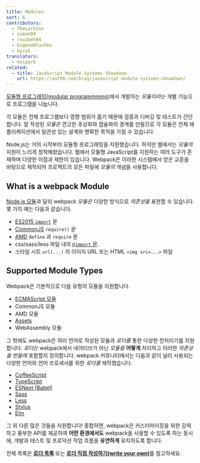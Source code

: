 ```yaml
---
title: Modules
sort: 6
contributors:
  - TheLarkInn
  - simon04
  - rouzbeh84
  - EugeneHlushko
  - byzyk
translators:
  - keipark
related:
  - title: JavaScript Module Systems Showdown
    url: https://auth0.com/blog/javascript-module-systems-showdown/
---
```


[모듈형 프로그래밍(modular programmming)](https://en.wikipedia.org/wiki/Modular_programming)에서 개발자는 _모듈이라는_ 개별 기능으로 프로그램을 나눕니다.

각 모듈은 전체 프로그램보다 영향 범위가 좁기 때문에 검증과 디버깅 및 테스트가 간단합니다.
잘 작성된 _모듈은_ 견고한 추상화와 캡슐화의 경계를 만들므로 각 모듈은 전체 애플리케이션에서 일관성 있는 설계와 명확한 목적을 가질 수 있습니다.

Node.js는 거의 시작부터 모듈형 프로그래밍을 지원했습니다.
하지만 웹에서는 _모듈의_ 지원이 느리게 정착해왔습니다.
웹에서 모듈형 JavaScript를 지원하는 여러 도구가 존재하며 다양한 이점과 제한이 있습니다.
Webpack은 이러한 시스템에서 얻은 교훈을 바탕으로 제작되어 프로젝트의 모든 파일에 _모듈의_ 개념을 사용합니다.

## What is a webpack Module

[Node.js 모듈](https://nodejs.org/api/modules.html)과 달리 webpack _모듈은_ 다양한 방식으로 _의존성을_ 표현할 수 있습니다. 몇 가지 예는 다음과 같습니다.

- [ES2015 `import`](https://developer.mozilla.org/en-US/docs/Web/JavaScript/Reference/Statements/import) 문
- [CommonJS](http://www.commonjs.org/specs/modules/1.0/) `require()` 문
- [AMD](https://github.com/amdjs/amdjs-api/blob/master/AMD.md) `define` 과 `require` 문
- css/sass/less 파일 내의 [`@import` 문](https://developer.mozilla.org/en-US/docs/Web/CSS/@import).
- 스타일 시트 `url(...)` 의 이미지 URL 또는 HTML `<img src=...>` 파일

## Supported Module Types

Webpack은 기본적으로 다음 유형의 모듈을 지원합니다.

- [ECMAScript 모듈](/guides/ecma-script-modules)
- CommonJS 모듈
- AMD 모듈
- [Assets](/guides/asset-modules)
- WebAssembly 모듈

그 밖에도 webpack은 여러 언어로 작성된 모듈과 _로더를_ 통한 다양한 전처리기를 지원합니다. _로더는_ webpack에서 네이티브가 아닌 _모듈을_ **어떻게** 처리하고 이러한 _의존성을_ _번들에_ 포함할지 정의합니다.
webpack 커뮤니티에서는 다음과 같이 널리 사용되는 다양한 언어와 언어 프로세서를 위한 _로더를_ 제작했습니다.

- [CoffeeScript](http://coffeescript.org)
- [TypeScript](https://www.typescriptlang.org)
- [ESNext (Babel)](https://babeljs.io)
- [Sass](http://sass-lang.com)
- [Less](http://lesscss.org)
- [Stylus](http://stylus-lang.com)
- [Elm](https://elm-lang.org/)

그 외 다른 많은 것들을 지원합니다! 종합하면, webpack은 커스터마이징을 위한 강력하고 풍부한 API를 제공하여 **어떤 환경에서도** webpack을 사용할 수 있도록 하는 동시에, 개발과 테스트 및 프로덕션 작업 흐름을 **유연하게** 유지하도록 합니다.

전체 목록은 [**로더 목록**](/loaders) 또는 [**로더 직접 작성하기(write your own)**](/api/loaders)를 참고하세요.
